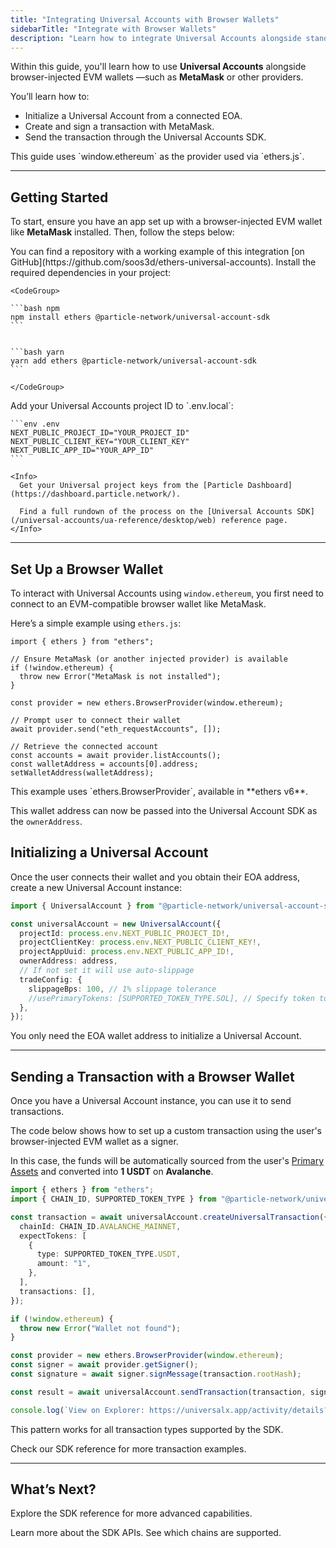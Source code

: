 ```yaml
---
title: "Integrating Universal Accounts with Browser Wallets"
sidebarTitle: "Integrate with Browser Wallets"
description: "Learn how to integrate Universal Accounts alongside standard EVM wallets (e.g. MetaMask)."
---
```


Within this guide, you'll learn how to use **Universal Accounts** alongside browser-injected EVM wallets —such as **MetaMask** or other providers.

You’ll learn how to:

- Initialize a Universal Account from a connected EOA.
- Create and sign a transaction with MetaMask.
- Send the transaction through the Universal Accounts SDK.

<Note>
  This guide uses `window.ethereum` as the provider used via `ethers.js`.
</Note>

---

## Getting Started

To start, ensure you have an app set up with a browser-injected EVM wallet like **MetaMask** installed. Then, follow the steps below:

<Info>
  You can find a repository with a working example of this integration [on GitHub](https://github.com/soos3d/ethers-universal-accounts).
</Info>

<Steps>
  <Step title="Install the Universal Accounts SDK">
    Install the required dependencies in your project:

    <CodeGroup>

    ```bash npm
    npm install ethers @particle-network/universal-account-sdk
    ```

    
    ```bash yarn
    yarn add ethers @particle-network/universal-account-sdk
    ```

    </CodeGroup>


  </Step>
  <Step title="Set Environment Variables">
    Add your Universal Accounts project ID to `.env.local`:
 
    ```env .env
    NEXT_PUBLIC_PROJECT_ID="YOUR_PROJECT_ID"
    NEXT_PUBLIC_CLIENT_KEY="YOUR_CLIENT_KEY"
    NEXT_PUBLIC_APP_ID="YOUR_APP_ID"
    ```

    <Info>
      Get your Universal project keys from the [Particle Dashboard](https://dashboard.particle.network/). 

      Find a full rundown of the process on the [Universal Accounts SDK](/universal-accounts/ua-reference/desktop/web) reference page.
    </Info>
  </Step>
</Steps>

---

## Set Up a Browser Wallet

To interact with Universal Accounts using `window.ethereum`, you first need to connect to an EVM-compatible browser wallet like MetaMask.

Here’s a simple example using `ethers.js`:

```tsx
import { ethers } from "ethers";

// Ensure MetaMask (or another injected provider) is available
if (!window.ethereum) {
  throw new Error("MetaMask is not installed");
}

const provider = new ethers.BrowserProvider(window.ethereum);

// Prompt user to connect their wallet
await provider.send("eth_requestAccounts", []);

// Retrieve the connected account
const accounts = await provider.listAccounts();
const walletAddress = accounts[0].address;
setWalletAddress(walletAddress);
```

<Note>
  This example uses `ethers.BrowserProvider`, available in **ethers v6**.
</Note>

This wallet address can now be passed into the Universal Account SDK as the `ownerAddress`.

## Initializing a Universal Account

Once the user connects their wallet and you obtain their EOA address, create a new Universal Account instance:

```ts
import { UniversalAccount } from "@particle-network/universal-account-sdk";

const universalAccount = new UniversalAccount({
  projectId: process.env.NEXT_PUBLIC_PROJECT_ID!,
  projectClientKey: process.env.NEXT_PUBLIC_CLIENT_KEY!,
  projectAppUuid: process.env.NEXT_PUBLIC_APP_ID!,
  ownerAddress: address,
  // If not set it will use auto-slippage
  tradeConfig: {
    slippageBps: 100, // 1% slippage tolerance
    //usePrimaryTokens: [SUPPORTED_TOKEN_TYPE.SOL], // Specify token to use as source (only for swaps)
  },
});
```

<Info>
  You only need the EOA wallet address to initialize a Universal Account.
</Info>

---

## Sending a Transaction with a Browser Wallet

Once you have a Universal Account instance, you can use it to send transactions.

The code below shows how to set up a custom transaction using the user's browser-injected EVM wallet as a signer.

In this case, the funds will be automatically sourced from the user's [Primary Assets](/universal-accounts/cha/chains#primary-assets) and converted into **1 USDT** on **Avalanche**.

```ts
import { ethers } from "ethers";
import { CHAIN_ID, SUPPORTED_TOKEN_TYPE } from "@particle-network/universal-account-sdk";

const transaction = await universalAccount.createUniversalTransaction({
  chainId: CHAIN_ID.AVALANCHE_MAINNET,
  expectTokens: [
    {
      type: SUPPORTED_TOKEN_TYPE.USDT,
      amount: "1",
    },
  ],
  transactions: [],
});

if (!window.ethereum) {
  throw new Error("Wallet not found");
}

const provider = new ethers.BrowserProvider(window.ethereum);
const signer = await provider.getSigner();
const signature = await signer.signMessage(transaction.rootHash);

const result = await universalAccount.sendTransaction(transaction, signature);

console.log(`View on Explorer: https://universalx.app/activity/details?id=${result.transactionId}`);
```

This pattern works for all transaction types supported by the SDK.

<Card title="More Transaction Examples" icon="coin" href="/universal-accounts/ua-reference/desktop/web#sending-a-transfer-transaction">
  Check our SDK reference for more transaction examples.
</Card>

---

## What’s Next?

Explore the SDK reference for more advanced capabilities.

<CardGroup cols="2">
  <Card title="SDK Reference" icon="code" href="/universal-accounts/ua-reference/desktop/web">
    Learn more about the SDK APIs.
  </Card>
  <Card title="Supported Chains" icon="link" href="/universal-accounts/cha/chains">
    See which chains are supported.
  </Card>
</CardGroup>
